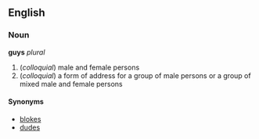 ==English==
===Noun===
'''guys''' ''plural''

# (''colloquial'') male and female persons
# (''colloquial'') a form of address for a group of male persons or a group of mixed male and female persons

====Synonyms====
*[[blokes]]
*[[dudes]]